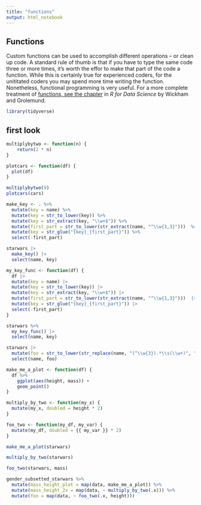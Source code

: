 ```yaml
---
title: "functions"
output: html_notebook
---
```


## Functions

Custom functions can be used to accomplish different operations -- or clean up code.  A standard rule of thumb is that if you have to type the same code three or more times, it's worth the effor to make that part of the code a function.  While this is certainly true for experienced coders, for the unititated coders you may spend more time writing the function. Nonetheless, functional programming is very useful.  For a more complete treatment of [functions, see the chapter](https://r4ds.had.co.nz/functions.html) in _R for Data Science_ by Wickham and Grolemund.

```r
library(tidyverse)
```


## first look

```r
multiplybytwo <- function(n) {
    return(2 * n)
}

plotcars <- function(df) {
  plot(df)
}

```

```r
multiplybytwo(9)
plotcars(cars)
```
```r
make_key <- . %>% 
  mutate(key = name) %>%  
  mutate(key = str_to_lower(key)) %>%  
  mutate(key = str_extract(key, "\\w+$")) %>% 
  mutate(first_part = str_to_lower(str_extract(name, "^\\w{1,3}")))  %>% 
  mutate(key = str_glue("{key}_{first_part}")) %>% 
  select(-first_part)

starwars |>
  make_key() |>
  select(name, key)
```


```r
my_key_func <- function(df) {
  df |> 
  mutate(key = name) |>  
  mutate(key = str_to_lower(key)) |>  
  mutate(key = str_extract(key, "\\w+$")) |> 
  mutate(first_part = str_to_lower(str_extract(name, "^\\w{1,3}")))  |> 
  mutate(key = str_glue("{key}_{first_part}")) |> 
  select(-first_part)
}

starwars %>% 
  my_key_func() |>
  select(name, key)
```


```r
starwars |> 
  mutate(foo = str_to_lower(str_replace(name, "(^\\w{3}).*\\s(\\w+)", "\\2_\\1"))) |>
  select(name, foo)
```



```r
make_me_a_plot <- function(df) {
  df %>% 
    ggplot(aes(height, mass)) +
    geom_point() 
}

multiply_by_two <- function(my_x) {
  mutate(my_x, doubled = height * 2)
}

foo_two <- function(my_df, my_var) {
  mutate(my_df, doubled = {{ my_var }} * 2)
}
```


```r
make_me_a_plot(starwars)

multiply_by_two(starwars)

foo_two(starwars, mass)
```


```r
gender_subsetted_starwars %>% 
  mutate(mass_height_plot = map(data, make_me_a_plot)) %>% 
  mutate(mass_height_2x = map(data, ~ multiply_by_two(.x))) %>%
  mutate(foo = map(data, ~ foo_two(.x, height))) 
```
